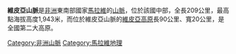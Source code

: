 '''維皮亞山脈'''是[[非洲|非洲]]東南部國家[[馬拉維|馬拉維]]的[[山脈|山脈]]，位於該國中部，全長209公里，最高點海拔高度1,943米，而位於維皮亞山脈的[[維皮亞高原|維皮亞高原]]長90公里、寬20公里，是全國第二大高原。

{{Coord|13|3|53|S|34|11|28|E|type:mountain_region:MW|display=title}}

[[Category:非洲山脈|Category:非洲山脈]]
[[Category:馬拉維地理|Category:馬拉維地理]]

{{Malawi-stub}}